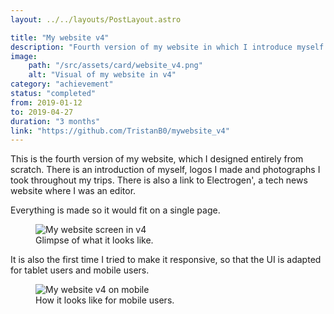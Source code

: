 ```yaml
---
layout: ../../layouts/PostLayout.astro

title: "My website v4"
description: "Fourth version of my website in which I introduce myself and some things I worked on."
image:
    path: "/src/assets/card/website_v4.png"
    alt: "Visual of my website in v4"
category: "achievement"
status: "completed"
from: 2019-01-12
to: 2019-04-27
duration: "3 months"
link: "https://github.com/TristanB0/mywebsite_v4"
---
```



This is the fourth version of my website, which I designed entirely from scratch. There is an introduction of myself, logos I made and photographs I took throughout my trips. There is also a link to Electrogen', a tech news website where I was an editor.

Everything is made so it would fit on a single page.


<figure>
    <Image src={Screen_TristanB_en} alt="My website screen in v4" />
    <figcaption>Glimpse of what it looks like.</figcaption>
</figure>

It is also the first time I tried to make it responsive, so that the UI is adapted for tablet users and mobile users.


<figure>
    <Image src={Screen_responsive} alt="My website v4 on mobile" />
    <figcaption>How it looks like for mobile users.</figcaption>
</figure>
